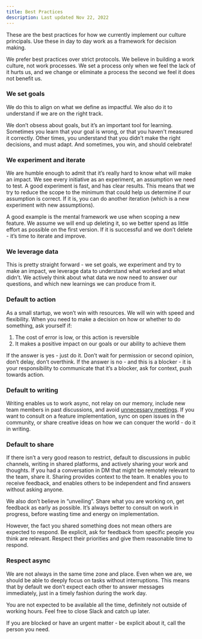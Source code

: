 ```yaml
---
title: Best Practices
description: Last updated Nov 22, 2022
---
```


These are the best practices for how we currently implement our culture principals. Use these in day to day work as a framework for decision making.

We prefer best practices over strict protocols. We believe in building a work culture, not work processes. We set a process only when we feel the lack of it hurts us, and we change or eliminate a process the second we feel it does not benefit us.

### We set goals

We do this to align on what we define as impactful. We also do it to understand if we are on the right track.

We don’t obsess about goals, but it’s an important tool for learning. Sometimes you learn that your goal is wrong, or that you haven't measured it correctly. Other times, you understand that you didn’t make the right decisions, and must adapt. And sometimes, you win, and should celebrate!

### We experiment and iterate

We are humble enough to admit that it’s really hard to know what will make an impact. We see every initiative as an experiment, an assumption we need to test. A good experiment is fast, and has clear results. This means that we try to reduce the scope to the minimum that could help us determine if our assumption is correct. If it is, you can do another iteration (which is a new experiment with new assumptions).

A good example is the mental framework we use when scoping a new feature. We assume we will end up deleting it, so we better spend as little effort as possible on the first version. If it is successful and we don’t delete - it’s time to iterate and improve.

### We leverage data

This is pretty straight forward - we set goals, we experiment and try to make an impact, we leverage data to understand what worked and what didn’t. We actively think about what data we now need to answer our questions, and which new learnings we can produce from it.

### Default to action

As a small startup, we won’t win with resources. We will win with speed and flexibility. When you need to make a decision on how or whether to do something, ask yourself if:

1. The cost of error is low, or this action is reversible
2. It makes a positive impact on our goals or our ability to achieve them

If the answer is yes - just do it. Don’t wait for permission or second opinion, don’t delay, don’t overthink.
If the answer is no - and this is a blocker - it is your responsibility to communicate that it’s a blocker, ask for context, push towards action.

### Default to writing

Writing enables us to work async, not relay on our memory, include new team members in past discussions, and avoid [unnecessary meetings](https://www.youtube.com/watch?v=Yerar4Xa_iE). If you want to consult on a feature implementation, sync on open issues in the community, or share creative ideas on how we can conquer the world - do it in writing.

### Default to share

If there isn’t a very good reason to restrict, default to discussions in public channels, writing in shared platforms, and actively sharing your work and thoughts. If you had a conversation in DM that might be remotely relevant to the team, share it. Sharing provides context to the team. It enables you to receive feedback, and enables others to be independent and find answers without asking anyone.

We also don’t believe in “unveiling”. Share what you are working on, get feedback as early as possible. It’s always better to consult on work in progress, before wasting time and energy on implementation.

However, the fact you shared something does not mean others are expected to respond. Be explicit, ask for feedback from specific people you think are relevant. Respect their priorities and give them reasonable time to respond.

### Respect async

We are not always in the same time zone and place. Even when we are, we should be able to deeply focus on tasks without interruptions. This means that by default we don’t expect each other to answer messages immediately, just in a timely fashion during the work day.

You are not expected to be available all the time, definitely not outside of working hours. Feel free to close Slack and catch up later.

If you are blocked or have an urgent matter - be explicit about it, call the person you need.
